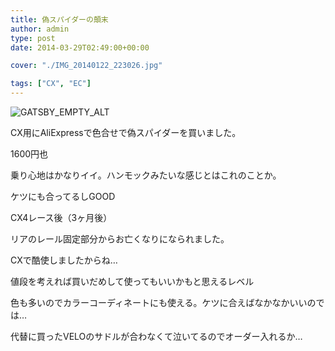 ---
title: 偽スパイダーの顛末
author: admin
type: post
date: 2014-03-29T02:49:00+00:00

cover: "./IMG_20140122_223026.jpg"

tags: ["CX", "EC"]
---

![GATSBY_EMPTY_ALT](./IMG_20140122_223026.jpg)

CX用にAliExpressで色合せで偽スパイダーを買いました。

1600円也

乗り心地はかなりイイ。ハンモックみたいな感じとはこれのことか。

ケツにも合ってるしGOOD

CX4レース後（3ヶ月後）

リアのレール固定部分からお亡くなりになられました。

CXで酷使しましたからね…

値段を考えれば買いだめして使ってもいいかもと思えるレベル

色も多いのでカラーコーディネートにも使える。ケツに合えばなかなかいいのでは…

代替に買ったVELOのサドルが合わなくて泣いてるのでオーダー入れるか…
